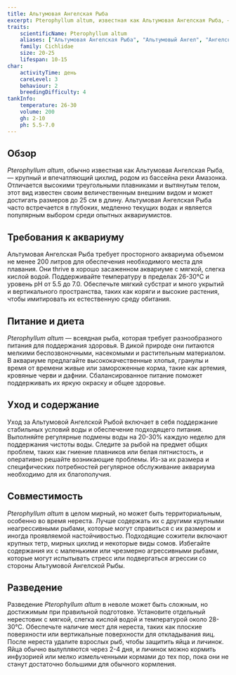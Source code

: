 ```yaml
---
title: Альтумовая Ангелская Рыба
excerpt: Pterophyllum altum, известная как Альтумовая Ангелская Рыба, — величественный цихлид с высокими вытянутыми плавниками и выдающимся внешним видом, подходящий для крупных аквариумов.
traits:
    scientificName: Pterophyllum altum
    aliases: ["Альтумовая Ангелская Рыба", "Альтумовый Ангел", "Ангелская Рыба"]
    family: Cichlidae
    size: 20-25
    lifespan: 10-15
char:
    activityTime: день
    careLevel: 3
    behaviour: 2
    breedingDifficulty: 4
tankInfo:
    temperature: 26-30
    volume: 200
    gh: 2-10
    ph: 5.5-7.0
---
```


## Обзор
*Pterophyllum altum*, обычно известная как Альтумовая Ангелская Рыба, — крупный и впечатляющий цихлид, родом из бассейна реки Амазонка. Отличается высокими треугольными плавниками и вытянутым телом, этот вид известен своим величественным внешним видом и может достигать размеров до 25 см в длину. Альтумовая Ангелская Рыба часто встречается в глубоких, медленно текущих водах и является популярным выбором среди опытных аквариумистов.

## Требования к аквариуму
Альтумовая Ангелская Рыба требует просторного аквариума объемом не менее 200 литров для обеспечения необходимого места для плавания. Они thrive в хорошо засаженном аквариуме с мягкой, слегка кислой водой. Поддерживайте температуру в пределах 26-30°C и уровень pH от 5.5 до 7.0. Обеспечьте мягкий субстрат и много укрытий и вертикального пространства, таких как коряги и высокие растения, чтобы имитировать их естественную среду обитания.

## Питание и диета
*Pterophyllum altum* — всеядная рыба, которая требует разнообразного питания для поддержания здоровья. В дикой природе они питаются мелкими беспозвоночными, насекомыми и растительным материалом. В аквариуме предлагайте высококачественные хлопья, гранулы и время от времени живые или замороженные корма, такие как артемия, кровяные черви и дафнии. Сбалансированное питание поможет поддерживать их яркую окраску и общее здоровье.

## Уход и содержание
Уход за Альтумовой Ангелской Рыбой включает в себя поддержание стабильных условий воды и обеспечение подходящего питания. Выполняйте регулярные подмены воды на 20-30% каждую неделю для поддержания чистоты воды. Следите за рыбой на предмет общих проблем, таких как гниение плавников или белая пятнистость, и оперативно решайте возникающие проблемы. Из-за их размера и специфических потребностей регулярное обслуживание аквариума необходимо для их благополучия.

## Совместимость
*Pterophyllum altum* в целом мирный, но может быть территориальным, особенно во время нереста. Лучше содержать их с другими крупными неагрессивными рыбами, которые могут справиться с их размером и иногда проявляемой настойчивостью. Подходящие сожители включают крупных тетр, мирных цихлид и некоторые виды сомов. Избегайте содержания их с маленькими или чрезмерно агрессивными рыбами, которые могут испытывать стресс или подвергаться агрессии со стороны Альтумовой Ангелской Рыбы.

## Разведение
Разведение *Pterophyllum altum* в неволе может быть сложным, но достижимым при правильной подготовке. Установите отдельный нерестовик с мягкой, слегка кислой водой и температурой около 28-30°C. Обеспечьте наличие мест для нереста, таких как плоские поверхности или вертикальные поверхности для откладывания яиц. После нереста удалите взрослых рыб, чтобы защитить яйца и личинок. Яйца обычно вылупляются через 2-4 дня, и личинок можно кормить инфузорией или мелко измельченными кормами до тех пор, пока они не станут достаточно большими для обычного кормления.